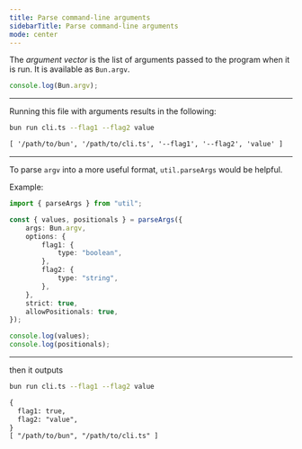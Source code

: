 ```yaml
---
title: Parse command-line arguments
sidebarTitle: Parse command-line arguments
mode: center
---
```


The _argument vector_ is the list of arguments passed to the program when it is run. It is available as `Bun.argv`.

```ts cli.ts icon="/icons/typescript.svg"
console.log(Bun.argv);
```

---

Running this file with arguments results in the following:

```sh terminal icon="terminal"
bun run cli.ts --flag1 --flag2 value
```

```txt
[ '/path/to/bun', '/path/to/cli.ts', '--flag1', '--flag2', 'value' ]
```

---

To parse `argv` into a more useful format, `util.parseArgs` would be helpful.

Example:

```ts cli.ts icon="/icons/typescript.svg"
import { parseArgs } from "util";

const { values, positionals } = parseArgs({
	args: Bun.argv,
	options: {
		flag1: {
			type: "boolean",
		},
		flag2: {
			type: "string",
		},
	},
	strict: true,
	allowPositionals: true,
});

console.log(values);
console.log(positionals);
```

---

then it outputs

```sh terminal icon="terminal"
bun run cli.ts --flag1 --flag2 value
```

```txt
{
  flag1: true,
  flag2: "value",
}
[ "/path/to/bun", "/path/to/cli.ts" ]
```
